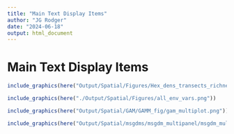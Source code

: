 ```yaml
---
title: "Main Text Display Items"
author: "JG Rodger"
date: "2024-06-18"
output: html_document
---
```


# Main Text Display Items

```r
include_graphics(here("Output/Spatial/Figures/Hex_dens_transects_richness.png/"))
```


```r
include_graphics(here("./Output/Spatial/Figures/all_env_vars.png"))
```

```r
include_graphics(here("Output/Spatial/GAM/GAMM_fig/gam_multiplot.png"))
```

```r
include_graphics(here("Output/Spatial/msgdms/msgdm_multipanel/msgdm_multiplot.png"))
```



